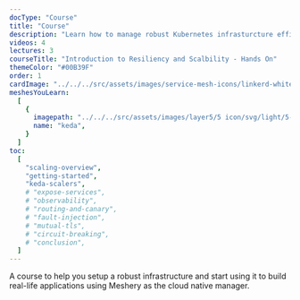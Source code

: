 ```yaml
---
docType: "Course"
title: "Course"
description: "Learn how to manage robust Kubernetes infrasturcture efficiently and effectively."
videos: 4
lectures: 3
courseTitle: "Introduction to Resiliency and Scalbility - Hands On"
themeColor: "#00B39F"
order: 1
cardImage: "../../../src/assets/images/service-mesh-icons/linkerd-white.svg"
meshesYouLearn:
  [
    {
      imagepath: "../../../src/assets/images/layer5/5 icon/svg/light/5-light-bg.svg",
      name: "keda",
    }
  ]
toc:
  [
    "scaling-overview",
    "getting-started",
    "keda-scalers",
    # "expose-services",
    # "observability",
    # "routing-and-canary",
    # "fault-injection",
    # "mutual-tls",
    # "circuit-breaking",
    # "conclusion",
  ]
---
```


A course to help you setup a robust infrastructure and start using it to build real-life applications using Meshery as the cloud native manager.

